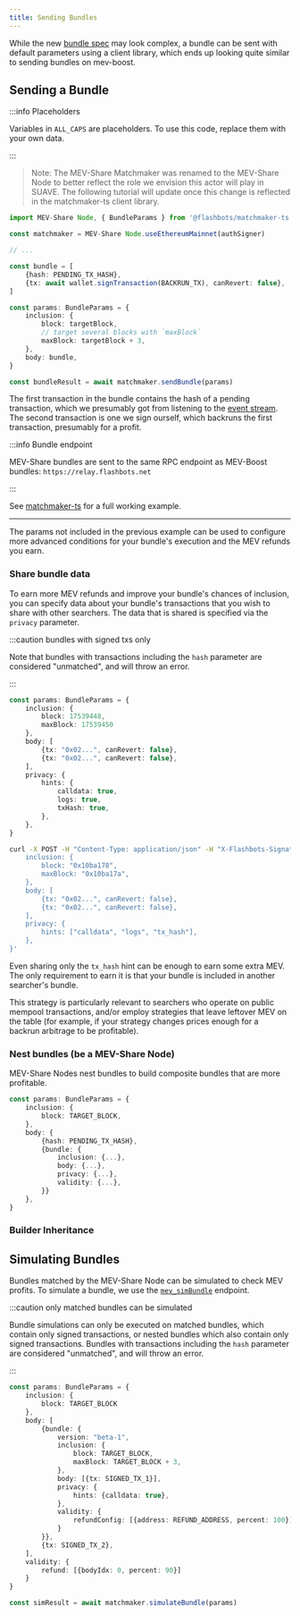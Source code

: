 ```yaml
---
title: Sending Bundles
---
```



While the new [bundle spec](/flashbots-mev-share/searchers/understanding-bundles#bundle-definition) may look complex, a bundle can be sent with default parameters using a client library, which ends up looking quite similar to sending bundles on mev-boost.

## Sending a Bundle

:::info Placeholders

Variables in `ALL_CAPS` are placeholders. To use this code, replace them with your own data.

:::

> Note: The MEV-Share Matchmaker was renamed to the MEV-Share Node to better reflect the role we envision this actor will play in SUAVE. The following tutorial will update once this change is reflected in the matchmaker-ts client library.

<Tabs>
<TabItem value="ts" label="matchmaker-ts">

```typescript
import MEV-Share Node, { BundleParams } from '@flashbots/matchmaker-ts'

const matchmaker = MEV-Share Node.useEthereumMainnet(authSigner)

// ...

const bundle = [
    {hash: PENDING_TX_HASH},
    {tx: await wallet.signTransaction(BACKRUN_TX), canRevert: false},
]

const params: BundleParams = {
    inclusion: {
        block: targetBlock,
        // target several blocks with `maxBlock`
        maxBlock: targetBlock + 3,
    },
    body: bundle,
}

const bundleResult = await matchmaker.sendBundle(params)
```

The first transaction in the bundle contains the hash of a pending transaction, which we presumably got from listening to the [event stream](/flashbots-mev-share/searchers/event-stream). The second transaction is one we sign ourself, which backruns the first transaction, presumably for a profit.

:::info Bundle endpoint

MEV-Share bundles are sent to the same RPC endpoint as MEV-Boost bundles: `https://relay.flashbots.net`

:::

See [matchmaker-ts](https://github.com/flashbots/matchmaker-ts/blob/main/src/examples/sendBackrunBundle.ts) for a full working example.

</TabItem>
</Tabs>

---

The params not included in the previous example can be used to configure more advanced conditions for your bundle's execution and the MEV refunds you earn.

### Share bundle data

To earn more MEV refunds and improve your bundle's chances of inclusion, you can specify data about your bundle's transactions that you wish to share with other searchers. The data that is shared is specified via the `privacy` parameter.

:::caution bundles with signed txs only

Note that bundles with transactions including the `hash` parameter are considered "unmatched", and will throw an error.

:::

<Tabs>
<TabItem value="ts" label="matchmaker-ts">

```typescript
const params: BundleParams = {
    inclusion: {
        block: 17539448,
        maxBlock: 17539450
    },
    body: [
        {tx: "0x02...", canRevert: false},
        {tx: "0x02...", canRevert: false},
    ],
    privacy: {
        hints: {
            calldata: true,
            logs: true,
            txHash: true,
        },
    },
}
```

</TabItem>
<TabItem value="curl" label="curl">

```sh
curl -X POST -H "Content-Type: application/json" -H "X-Flashbots-Signature: $FB_SIG" -d '{
    inclusion: {
        block: "0x10ba178",
        maxBlock: "0x10ba17a",
    },
    body: [
        {tx: "0x02...", canRevert: false},
        {tx: "0x02...", canRevert: false},
    ],
    privacy: {
        hints: ["calldata", "logs", "tx_hash"],
    },
}'
```
</TabItem>
</Tabs>

Even sharing only the `tx_hash` hint can be enough to earn some extra MEV. The only requirement to earn it is that your bundle is included in another searcher's bundle.

This strategy is particularly relevant to searchers who operate on public mempool transactions, and/or employ strategies that leave leftover MEV on the table (for example, if your strategy changes prices enough for a backrun arbitrage to be profitable).

### Nest bundles (be a MEV-Share Node)

MEV-Share Nodes nest bundles to build composite bundles that are more profitable.

<Tabs>
<TabItem value="ts" label="matchmaker-ts">

```typescript
const params: BundleParams = {
    inclusion: {
        block: TARGET_BLOCK,
    },
    body: {
        {hash: PENDING_TX_HASH},
        {bundle: {
            inclusion: {...},
            body: {...},
            privacy: {...},
            validity: {...},
        }}
    },
}
```

</TabItem>
</Tabs>

### Builder Inheritance

<BuilderInheritance />

## Simulating Bundles

Bundles matched by the MEV-Share Node can be simulated to check MEV profits. To simulate a bundle, we use the [`mev_simBundle`](/flashbots-auction/searchers/advanced/rpc-endpoint#mev_simbundle) endpoint. 

:::caution only matched bundles can be simulated

Bundle simulations can only be executed on matched bundles, which contain only signed transactions, or nested bundles which also contain only signed transactions. Bundles with transactions including the `hash` parameter are considered "unmatched", and will throw an error.

:::

<Tabs>
<TabItem value="ts" label="matchmaker-ts">

```typescript
const params: BundleParams = {
    inclusion: {
        block: TARGET_BLOCK
    },
    body: [
        {bundle: {
            version: "beta-1",
            inclusion: {
                block: TARGET_BLOCK,
                maxBlock: TARGET_BLOCK + 3,
            },
            body: [{tx: SIGNED_TX_1}],
            privacy: {
                hints: {calldata: true},
            },
            validity: {
                refundConfig: [{address: REFUND_ADDRESS, percent: 100}]
            }
        }},
        {tx: SIGNED_TX_2},
    ],
    validity: {
        refund: [{bodyIdx: 0, percent: 90}]
    }
}

const simResult = await matchmaker.simulateBundle(params)
```

</TabItem>
</Tabs>
